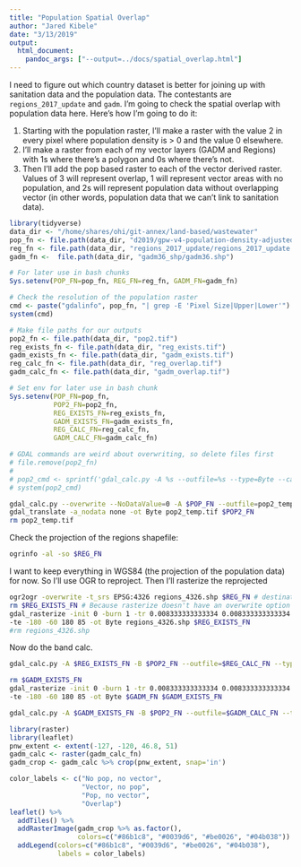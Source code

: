```yaml
---
title: "Population Spatial Overlap"
author: "Jared Kibele"
date: "3/13/2019"
output: 
  html_document: 
    pandoc_args: ["--output=../docs/spatial_overlap.html"]
---
```


I need to figure out which country dataset is better for joining up with sanitation data and the population data. The contestants are `regions_2017_update` and `gadm`. I'm going to check the spatial overlap with population data here. Here's how I'm going to do it:

1. Starting with the population raster, I'll make a raster with the value 2 in every pixel where population density is > 0 and the value 0 elsewhere.
2. I'll make a raster from each of my vector layers (GADM and Regions) with 1s where there's a polygon and 0s where there's not.
3. Then I'll add the pop based raster to each of the vector derived raster. Values of 3 will represent overlap, 1 will represent vector areas with no population, and 2s will represent population data without overlapping vector (in other words, population data that we can't link to sanitation data).

```r
library(tidyverse)
data_dir <- "/home/shares/ohi/git-annex/land-based/wastewater"
pop_fn <- file.path(data_dir, "d2019/gpw-v4-population-density-adjusted-to-2015-unwpp-country-totals-rev10_2015_30_sec_tif/gpw_v4_population_density_adjusted_to_2015_unwpp_country_totals_rev10_2015_30_sec.tif")
reg_fn <- file.path(data_dir, "regions_2017_update/regions_2017_update.shp")
gadm_fn <-  file.path(data_dir, "gadm36_shp/gadm36.shp")

# For later use in bash chunks
Sys.setenv(POP_FN=pop_fn, REG_FN=reg_fn, GADM_FN=gadm_fn)

# Check the resolution of the population raster
cmd <- paste("gdalinfo", pop_fn, "| grep -E 'Pixel Size|Upper|Lower'")
system(cmd)
```

```r

# Make file paths for our outputs
pop2_fn <- file.path(data_dir, "pop2.tif")
reg_exists_fn <- file.path(data_dir, "reg_exists.tif")
gadm_exists_fn <- file.path(data_dir, "gadm_exists.tif")
reg_calc_fn <- file.path(data_dir, "reg_overlap.tif")
gadm_calc_fn <- file.path(data_dir, "gadm_overlap.tif")

# Set env for later use in bash chunk
Sys.setenv(POP_FN=pop_fn,
           POP2_FN=pop2_fn, 
           REG_EXISTS_FN=reg_exists_fn, 
           GADM_EXISTS_FN=gadm_exists_fn,
           REG_CALC_FN=reg_calc_fn,
           GADM_CALC_FN=gadm_calc_fn)

# GDAL commands are weird about overwriting, so delete files first
# file.remove(pop2_fn)
# 
# pop2_cmd <- sprintf('gdal_calc.py -A %s --outfile=%s --type=Byte --calc="2*(A>0)"', pop_fn, pop2_fn)
# system(pop2_cmd)

```

```bash
gdal_calc.py --overwrite --NoDataValue=0 -A $POP_FN --outfile=pop2_temp.tif --type=Byte --calc="2*(A>0)"
gdal_translate -a_nodata none -ot Byte pop2_temp.tif $POP2_FN
rm pop2_temp.tif
```


Check the projection of the regions shapefile:

```bash
ogrinfo -al -so $REG_FN
```
 
 I want to keep everything in WGS84 (the projection of the population data) for now. So I'll use OGR to reproject. Then I'll rasterize the reprojected
 
```bash
ogr2ogr -overwrite -t_srs EPSG:4326 regions_4326.shp $REG_FN # destination before source, for some reason
rm $REG_EXISTS_FN # Because rasterize doesn't have an overwrite option
gdal_rasterize -init 0 -burn 1 -tr 0.008333333333334 0.008333333333334 \
-te -180 -60 180 85 -ot Byte regions_4326.shp $REG_EXISTS_FN
#rm regions_4326.shp
```
 
 Now do the band calc.
 
```bash
gdal_calc.py -A $REG_EXISTS_FN -B $POP2_FN --outfile=$REG_CALC_FN --type=Byte --calc="A+B"
```
```bash
rm $GADM_EXISTS_FN
gdal_rasterize -init 0 -burn 1 -tr 0.008333333333334 0.008333333333334 \
-te -180 -60 180 85 -ot Byte $GADM_FN $GADM_EXISTS_FN
```
```bash
gdal_calc.py -A $GADM_EXISTS_FN -B $POP2_FN --outfile=$GADM_CALC_FN --type=Byte --calc="A+B"
```
 
```r
library(raster)
library(leaflet)
pnw_extent <- extent(-127, -120, 46.8, 51)
gadm_calc <- raster(gadm_calc_fn)
gadm_crop <- gadm_calc %>% crop(pnw_extent, snap='in')
```

```r
color_labels <- c("No pop, no vector",
                  "Vector, no pop",
                  "Pop, no vector",
                  "Overlap")
leaflet() %>% 
  addTiles() %>%
  addRasterImage(gadm_crop %>% as.factor(), 
                 colors=c("#86b1c8", "#0039d6", "#be0026", "#04b038")) %>% 
  addLegend(colors=c("#86b1c8", "#0039d6", "#be0026", "#04b038"),
            labels = color_labels)
```



